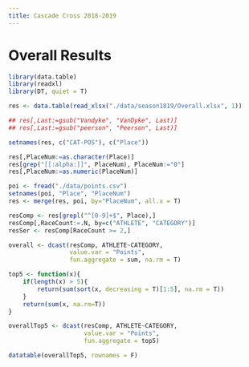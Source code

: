 ```yaml
---
title: Cascade Cross 2018-2019
---
```


# Overall Results

```r

library(data.table)
library(readxl)
library(DT, quiet = T)

res <- data.table(read_xlsx("./data/season1819/Overall.xlsx", 1))

## res[,Last:=gsub("Vandyke", "VanDyke", Last)]
## res[,Last:=gsub("peerson", "Peerson", Last)]

setnames(res, c("CAT-POS"), c("Place"))

res[,PlaceNum:=as.character(Place)]
res[grep("[[:alpha:]]", PlaceNum), PlaceNum:="0"]
res[,PlaceNum:=as.numeric(PlaceNum)]

poi <- fread("./data/points.csv")
setnames(poi, "Place", "PlaceNum")
res <- merge(res, poi, by="PlaceNum", all.x = T)

resComp <- res[grepl("^[0-9]+$", Place),]
resComp[,RaceCount:=.N, by=c("ATHLETE", "CATEGORY")]
resSer <- resComp[RaceCount >= 2,]

overall <- dcast(resComp, ATHLETE~CATEGORY,
                 value.var = "Points",
                 fun.aggregate = sum, na.rm = T)

top5 <- function(x){
    if(length(x) > 5){
        return(sum(sort(x, decreasing = T)[1:5], na.rm = T))
    }
    return(sum(x, na.rm=T))
}

overallTop5 <- dcast(resComp, ATHLETE~CATEGORY,
                     value.var = "Points",
                     fun.aggregate = top5)

datatable(overallTop5, rownames = F)

```

